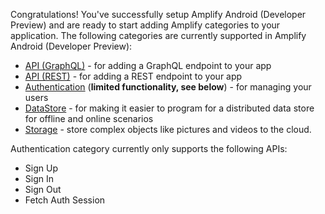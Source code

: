 Congratulations! You've successfully setup Amplify Android (Developer Preview) and are ready to start adding Amplify categories to your application. The following categories are currently supported in Amplify Android (Developer Preview):

* [API (GraphQL)](/lib/graphqlapi/getting-started) - for adding a GraphQL endpoint to your app
* [API (REST)](/lib/restapi/getting-started) - for adding a REST endpoint to your app
* [Authentication](/lib/auth/getting-started) (**limited functionality, see below**) - for managing your users
* [DataStore](/lib/datastore/getting-started) - for making it easier to program for a distributed data store for offline and online scenarios
* [Storage](/lib/storage/getting-started) - store complex objects like pictures and videos to the cloud.

<Callout warning>

  Authentication category currently only supports the following APIs:
  
  * Sign Up
  * Sign In
  * Sign Out
  * Fetch Auth Session

</Callout>
